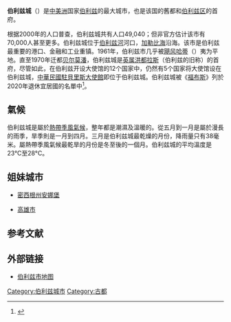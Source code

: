 {{noteTA
|T=zh-cn:伯利兹城;zh-hk:伯利茲城;zh-tw:貝里斯市
|1=zh-cn:伯利兹城;zh-hk:伯利茲城;zh-tw:貝里斯市;
|2=zh-tw:貝爾墨潘; zh-hk:貝爾莫潘; zh-cn:贝尔莫潘;
}}
{{Infobox City
|name=伯利兹城
| image_skyline          = Danakosko april 5,2008 3.jpg
| image_flag             = Flag of Belize City.svg
| pushpin_map            = Belize
| pushpin_map_caption    = 貝里斯市地理位置
| latd  = 17 | latm  = 29 | lats  = 17 | latNS  = N
| longd = 88 | longm = 11 | longs = 12 | longEW = W
| coordinates_footnotes   = {{cite web
  | url = http://maps.google.com/maps/place?ftid=0x8f5c584b483377cf:0xe1dbdc6e9012ff22
  | title = Belize City, Belize
  | publisher = [[Google_Maps|Google Maps]]
  | accessdate = 20 August 2011
  }}
|official_name= Belize City
|subdivision_type = [[国家|国家]]
|subdivision_name=[[貝里斯|貝里斯]]
|subdivision_type1=区
|subdivision_name1      = [[伯利兹区|伯利兹区]]
|leader_title= 貝里斯市市长
|leader_name=（{{lang|es|Bernard Wagner}}）
|established_title= 建立
|established_date= 1600年代
|population_as_of= 2009年
|population_note=估计
|population_total= 79,600
|elevation= 0
|timezone= 美国中部标准时间
|utc_offset=-6
|area_total=
}}
'''伯利兹城'''（{{lang-en|Belize City}}）是[[中美洲|中美洲]]国家[[伯利兹|伯利兹]]的最大城市，也是该国的舊都和[[伯利兹区|伯利兹区]]的首府。

根据2000年的人口普查，伯利兹城共有人口49,040；但非官方估计该市有70,000人甚至更多。伯利兹城位于[[伯利兹河|伯利兹河]]河口，[[加勒比海|加勒比海]]沿海。该市是伯利兹最重要的港口、金融和工业重镇。1961年，伯利兹市几乎被[[飓风哈蒂|飓风哈蒂]]（{{lang|en|Hurricane Hattie}}）夷为平地。直至1970年迁都[[贝尔莫潘|贝尔莫潘]]，伯利兹城是[[英属洪都拉斯|英属洪都拉斯]]（伯利兹的旧称）的首府，尽管如此，在伯利兹开设大使馆的12个国家中，仍然有5个国家将大使馆设在伯利兹城，[[中華民國駐貝里斯大使館|中華民國駐貝里斯大使館]]即位于伯利兹城。伯利兹城被《[[福布斯|福布斯]]》列於2020年退休宜居國的名單中<ref>{{Cite web|title=The Best Places To Retire Abroad In 2020|url=https://www.forbes.com/sites/williampbarrett/2019/11/27/the-best-places-to-retire-abroad-in-2020/|accessdate=2020-12-23|last=Barrett|first=William P.|work=Forbes|language=en|archive-date=2021-01-16|archive-url=https://web.archive.org/web/20210116204743/https://www.forbes.com/sites/williampbarrett/2019/11/27/the-best-places-to-retire-abroad-in-2020/|dead-url=no}}</ref>。

== 氣候 ==
伯利兹城是屬於[[熱帶季風氣候|熱帶季風氣候]]，整年都是潮濕及溫暖的。從五月到一月是屬於漫長的雨季，旱季則是一月到四月。三月是伯利兹城最乾燥的月份，降雨量只有38毫米。屬熱帶季風氣候最乾旱的月份是冬至後的一個月。伯利兹城的平均溫度是23°C至28°C。

{{Weather box
|location = 貝里斯城
|metric first = yes
|single line = yes
|Jan high C = 27
|Feb high C = 28
|Mar high C = 29
|Apr high C = 30
|May high C = 31
|Jun high C = 31
|Jul high C = 31
|Aug high C = 31
|Sep high C = 31
|Oct high C = 30
|Nov high C = 28
|Dec high C = 27
|Jan low C = 19
|Feb low C = 21
|Mar low C = 22
|Apr low C = 23
|May low C = 24
|Jun low C = 24
|Jul low C = 24
|Aug low C = 24
|Sep low C = 23
|Oct low C = 22
|Nov low C = 20
|Dec low C = 20
|Jan precipitation mm = 137
|Feb precipitation mm = 61
|Mar precipitation mm = 38
|Apr precipitation mm = 56
|May precipitation mm = 109
|Jun precipitation mm = 196
|Jul precipitation mm = 163
|Aug precipitation mm = 170
|Sep precipitation mm = 244
|Oct precipitation mm = 305
|Nov precipitation mm = 226
|Dec precipitation mm = 185
|source 1 = BBC Weather{{cite web|url=http://www.bbc.co.uk/weather/world/city_guides/results.shtml?tt=TT001630|title=Average Conditions: Belize City, Belize|accessdate=2012-09-05|archive-date=2006-02-12|archive-url=https://web.archive.org/web/20060212201504/http://www.bbc.co.uk/weather/world/city_guides/results.shtml?tt=TT001630|dead-url=no}}
|date=August 2010
}}

==  姐妹城市 ==
*{{USA}}[[密西根州|密西根州]][[安娜堡|安娜堡]]
*{{ROC-TW}}[[高雄市|高雄市]]

== 参考文献 ==
{{Reflist|colwidth=30em}}

== 外部链接 ==
{{Commons|Belize City}}
* [https://web.archive.org/web/20070310062036/http://www.travel-center.com/Maps/BZ/102/Belize-City/Belize-City.gif 伯利兹市地图]

{{coord|17|29|N|88|11|W|region:BZ_type:city|display=title}}

[[Category:伯利兹城市|Category:伯利兹城市]]
[[Category:古都|Category:古都]]
